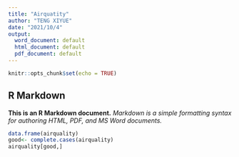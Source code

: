 ```yaml
---
title: "Airquatity"
author: "TENG XIYUE"
date: "2021/10/4"
output:
  word_document: default
  html_document: default
  pdf_document: default
---
```


```r
knitr::opts_chunk$set(echo = TRUE)
```

## R Markdown

**This is an R Markdown document.**
_Markdown is a simple formatting syntax for authoring HTML, PDF, and MS Word documents._

```r
data.frame(airquality)
good<- complete.cases(airquality)
airquality[good,]
```


